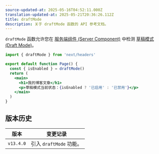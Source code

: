 ```yaml
---
source-updated-at: 2025-05-16T04:52:11.000Z
translation-updated-at: 2025-05-21T20:36:26.112Z
title: draftMode
description: 关于 draftMode 函数的 API 参考文档。
---
```


`draftMode` 函数允许您在 [服务端组件 (Server Component)](/docs/app/building-your-application/rendering/server-components) 中检测 [草稿模式 (Draft Mode)](/docs/app/building-your-application/configuring/draft-mode)。

```jsx filename="app/page.js"
import { draftMode } from 'next/headers'

export default function Page() {
  const { isEnabled } = draftMode()
  return (
    <main>
      <h1>我的博客文章</h1>
      <p>草稿模式当前状态：{isEnabled ? '已启用' : '已禁用'}</p>
    </main>
  )
}
```

## 版本历史

| 版本      | 变更记录                |
| --------- | ----------------------- |
| `v13.4.0` | 引入 `draftMode` 功能。 |